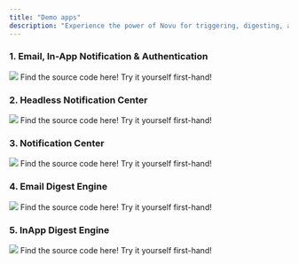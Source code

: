```yaml
---
title: "Demo apps"
description: "Experience the power of Novu for triggering, digesting, and receiving notifications via different channels"
---
```


### 1. Email, In-App Notification & Authentication

<Frame caption="Demo showing auth & email notifications with Novu & Auth0">
<img src="/images/vue-email-notification.png" />
</Frame>

<CardGroup cols={2}>
  <Card title="Github" icon="github" color="#ea5a0c" href="https://github.com/novuhq/examples/tree/main/vue-nextjs-trigger-inapp-notifications">
    Find the source code here!
  </Card>
  <Card title="Demo" icon="play" color="#0285c7" href="https://novu-notifications-vue3.vercel.app/">
    Try it yourself first-hand!
  </Card>
</CardGroup>

### 2. Headless Notification Center

<Frame caption="Demo showing how to use the headless notification center in a JS app">
<img src="/images/headless-notification-center-demo.png" />
</Frame>

<CardGroup cols={2}>
  <Card title="Github" icon="github" color="#ea5a0c" href="https://github.com/novuhq/novu-headless-demo-app">
    Find the source code here!
  </Card>
  <Card title="Demo" icon="play" color="#0285c7" href="https://headlessdemo.vercel.app/">
    Try it yourself first-hand!
  </Card>
</CardGroup>

### 3. Notification Center

<Frame caption="Demo showing how to use the notification center in a next.js app">
<img src="/images/notification-center-demo.png" />
</Frame>

<CardGroup cols={2}>
  <Card title="Github" icon="github" color="#ea5a0c" href="https://github.com/novuhq/notification-center-demo">
    Find the source code here!
  </Card>
  <Card title="Demo" icon="play" color="#0285c7" href="https://notification-center-demo.vercel.app/">
    Try it yourself first-hand!
  </Card>
</CardGroup>

### 4. Email Digest Engine

<Frame caption="Demo showing how digest engine works in Email notifications">
<img src="/images/email-digest-engine-demo.png" />
</Frame>

<CardGroup cols={2}>
  <Card title="Github" icon="github" color="#ea5a0c" href="https://github.com/novuhq/digest-email-app">
    Find the source code here!
  </Card>
  <Card title="Demo" icon="play" color="#0285c7" href="https://emaildigest.vercel.app/">
    Try it yourself first-hand!
  </Card>
</CardGroup>

### 5. InApp Digest Engine

<Frame caption="Demo showing how digest engine works in In-App Notification Center">
<img src="/images/inapp-digest-engine-demo.png" />
</Frame>

<CardGroup cols={2}>
  <Card title="Github" icon="github" color="#ea5a0c" href="https://github.com/novuhq/digest-learning-app">
    Find the source code here!
  </Card>
  <Card title="Demo" icon="play" color="#0285c7" href="https://digestplayground.vercel.app/">
    Try it yourself first-hand!
  </Card>
</CardGroup>
